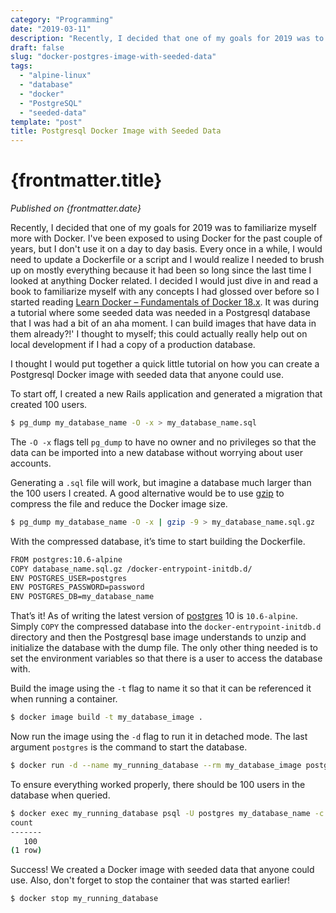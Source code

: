 ```yaml
---
category: "Programming"
date: "2019-03-11"
description: "Recently, I decided that one of my goals for 2019 was to familiarize myself more with Docker. I've been exposed to using Docker for the past couple of years, but I don't use it on a day to day basis."
draft: false
slug: "docker-postgres-image-with-seeded-data"
tags:
  - "alpine-linux"
  - "database"
  - "docker"
  - "PostgreSQL"
  - "seeded-data"
template: "post"
title: Postgresql Docker Image with Seeded Data
---
```


# {frontmatter.title}

<PublishedOnOldBlog />

_Published on {frontmatter.date}_

Recently, I decided that one of my goals for 2019 was to familiarize myself more with Docker. I've been exposed to using Docker for the past couple of years, but I don't use it on a day to day basis. Every once in a while, I would need to update a Dockerfile or a script and I would realize I needed to brush up on mostly everything because it had been so long since the last time I looked at anything Docker related. I decided I would just dive in and read a book to familiarize myself with any concepts I had glossed over before so I started reading [Learn Docker – Fundamentals of Docker 18.x](https://www.amazon.com/Learn-Docker-Fundamentals-containerizing-applications/dp/1788997026). It was during a tutorial where some seeded data was needed in a Postgresql database that I was had a bit of an aha moment. I can build images that have data in them already?!' I thought to myself; this could actually really help out on local development if I had a copy of a production database.

I thought I would put together a quick little tutorial on how you can create a Postgresql Docker image with seeded data that anyone could use.

To start off, I created a new Rails application and generated a migration that created 100 users.

```bash
$ pg_dump my_database_name -O -x > my_database_name.sql
```

The `-O -x` flags tell `pg_dump` to have no owner and no privileges so that the data can be imported into a new database without worrying about user accounts.

Generating a `.sql` file will work, but imagine a database much larger than the 100 users I created. A good alternative would be to use [gzip](https://www.gnu.org/software/gzip/) to compress the file and reduce the Docker image size.

```bash
$ pg_dump my_database_name -O -x | gzip -9 > my_database_name.sql.gz
```

With the compressed database, it’s time to start building the Dockerfile.

```bash
FROM postgres:10.6-alpine
COPY database_name.sql.gz /docker-entrypoint-initdb.d/
ENV POSTGRES_USER=postgres
ENV POSTGRES_PASSWORD=password
ENV POSTGRES_DB=my_database_name
```

That’s it! As of writing the latest version of [postgres](https://hub.docker.com/_/postgres) 10 is `10.6-alpine`. Simply `COPY` the compressed database into the `docker-entrypoint-initdb.d` directory and then the Postgresql base image understands to unzip and initialize the database with the dump file. The only other thing needed is to set the environment variables so that there is a user to access the database with.

Build the image using the `-t` flag to name it so that it can be referenced it when running a container.

```bash
$ docker image build -t my_database_image .
```

Now run the image using the `-d` flag to run it in detached mode. The last argument `postgres` is the command to start the database.

```bash
$ docker run -d --name my_running_database --rm my_database_image postgres
```

To ensure everything worked properly, there should be 100 users in the database when queried.

```bash
$ docker exec my_running_database psql -U postgres my_database_name -c “select count(*) from users;”
count
-------
   100
(1 row)
```

Success! We created a Docker image with seeded data that anyone could use. Also, don't forget to stop the container that was started earlier!

```bash
$ docker stop my_running_database
```
